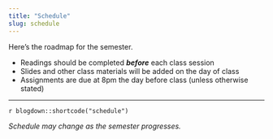 ```yaml
---
title: "Schedule"
slug: schedule
---
```


Here's the roadmap for the semester.

- <i class="fas fa-book-reader"></i> Readings should be completed ***before*** each class session
- <i class="fas fa-tv"></i> Slides and other class materials will be added on the day of class
- <i class="fas fa-keyboard"></i> Assignments are due at 8pm the day before class (unless otherwise stated)


---

`r blogdown::shortcode("schedule")`


_Schedule may change as the semester progresses._ 
